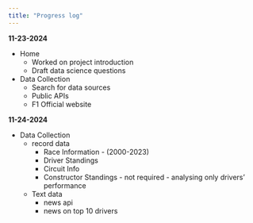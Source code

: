 ```yaml
---
title: "Progress log"
---
```

**11-23-2024**

- Home
  - Worked on project introduction
  - Draft data science questions
- Data Collection
  - Search for data sources
  - Public APIs
  - F1 Official website

**11-24-2024**

- Data Collection
  - record data
    - Race Information - (2000-2023)
    - Driver Standings
    - Circuit Info
    - Constructor Standings - not required - analysing only drivers' performance
  - Text data
    - news api
    - news on top 10 drivers